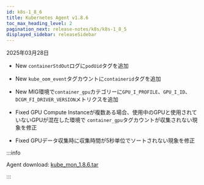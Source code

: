 ```yaml
---
id: k8s-1_8_6
title: Kubernetes Agent v1.8.6
toc_max_heading_level: 2
pagination_next: release-notes/k8s/k8s-1_8_5
displayed_sidebar: releaseSidebar
---
```


2025年03月28日

- <Status priority='1'>New</Status> `containerStdOut`ログに`podUid`タグを追加

- <Status priority='1'>New</Status> `kube_oom_event`タグカウントに`containerid`タグを追加

- <Status priority='1'>New</Status> MIG環境で`container_gpu`カテゴリーに`GPU_I_PROFILE`、`GPU_I_ID`、`DCGM_FI_DRIVER_VERSION`メトリクスを追加

- <Status priority='0'>Fixed</Status> GPU Compute Instanceが複数ある場合、使用中のGPUと使用されていないGPUが混在した環境で `container_gpu`タグカウントが収集されない現象を修正

- <Status priority='0'>Fixed</Status> GPUデータ収集時に収集時間が5秒単位でソートされない現象を修正

:::info

Agent download: [kube_mon_1.8.6.tar](https://repo.whatap.io/docker/kube_mon_1.8.6.tar)

:::
